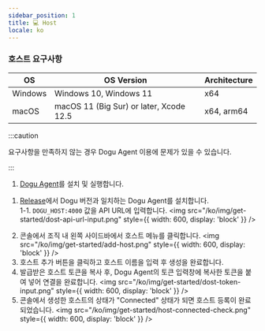 ```yaml
---
sidebar_position: 1
title: 💻 Host
locale: ko
---
```



### 호스트 요구사항

| OS      | OS Version                              | Architecture |
| ------- | --------------------------------------- | ------------ |
| Windows | Windows 10, Windows 11                  | x64          |
| macOS   | macOS 11 (Big Sur) or later, Xcode 12.5 | x64, arm64   |

:::caution

요구사항을 만족하지 않는 경우 Dogu Agent 이용에 문제가 있을 수 있습니다.

:::

<Tabs groupId="service" defaultValue="cloud" queryString>
<TabItem value="cloud" label="Cloud" default>

1. [Dogu Agent](https://dogutech.io/downloads/dogu-agent)를 설치 및 실행합니다.

</TabItem>

<TabItem value="self-hosted" label="Self-Hosted" default>

1. [Release](https://github.com/dogu-team/dogu/releases)에서 Dogu 버전과 일치하는 Dogu Agent를 설치합니다.  
   1-1. `DOGU_HOST:4000` 값을 API URL에 입력합니다.
   <img
     src="/ko/img/get-started/dost-api-url-input.png"
     style={{ width: 600, display: 'block' }}
   />

</TabItem>
</Tabs>

2. 콘솔에서 조직 내 왼쪽 사이드바에서 호스트 메뉴를 클릭합니다.
   <img
     src="/ko/img/get-started/add-host.png"
     style={{ width: 600, display: 'block' }}
   />
3. 호스트 추가 버튼을 클릭하고 호스트 이름을 입력 후 생성을 완료합니다.
4. 발급받은 호스트 토큰을 복사 후, Dogu Agent의 토큰 입력창에 복사한 토큰을 붙여 넣어 연결을 완료합니다.
   <img
     src="/ko/img/get-started/dost-token-input.png"
     style={{ width: 600, display: 'block' }}
   />
5. 콘솔에서 생성한 호스트의 상태가 "Connected" 상태가 되면 호스트 등록이 완료되었습니다.
   <img
     src="/ko/img/get-started/host-connected-check.png"
     style={{ width: 600, display: 'block' }}
   />
